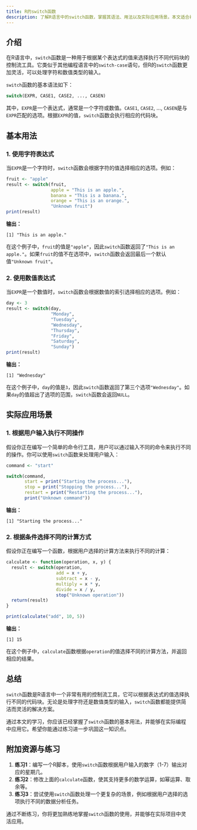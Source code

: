 ```yaml
---
title: R的switch函数
description: 了解R语言中的switch函数，掌握其语法、用法以及实际应用场景。本文适合初学者，包含代码示例和详细解释。
---
```


## 介绍

在R语言中，`switch`函数是一种用于根据某个表达式的值来选择执行不同代码块的控制流工具。它类似于其他编程语言中的`switch-case`语句，但R的`switch`函数更加灵活，可以处理字符和数值类型的输入。

`switch`函数的基本语法如下：

```r
switch(EXPR, CASE1, CASE2, ..., CASEN)
```

其中，`EXPR`是一个表达式，通常是一个字符或数值。`CASE1`, `CASE2`, ..., `CASEN`是与`EXPR`匹配的选项。根据`EXPR`的值，`switch`函数会执行相应的代码块。

## 基本用法

### 1. 使用字符表达式

当`EXPR`是一个字符时，`switch`函数会根据字符的值选择相应的选项。例如：

```r
fruit <- "apple"
result <- switch(fruit,
                 apple = "This is an apple.",
                 banana = "This is a banana.",
                 orange = "This is an orange.",
                 "Unknown fruit")
print(result)
```

**输出：**

```
[1] "This is an apple."
```

在这个例子中，`fruit`的值是`"apple"`，因此`switch`函数返回了`"This is an apple."`。如果`fruit`的值不在选项中，`switch`函数会返回最后一个默认值`"Unknown fruit"`。

### 2. 使用数值表达式

当`EXPR`是一个数值时，`switch`函数会根据数值的索引选择相应的选项。例如：

```r
day <- 3
result <- switch(day,
                 "Monday",
                 "Tuesday",
                 "Wednesday",
                 "Thursday",
                 "Friday",
                 "Saturday",
                 "Sunday")
print(result)
```

**输出：**

```
[1] "Wednesday"
```

在这个例子中，`day`的值是`3`，因此`switch`函数返回了第三个选项`"Wednesday"`。如果`day`的值超出了选项的范围，`switch`函数会返回`NULL`。

## 实际应用场景

### 1. 根据用户输入执行不同操作

假设你正在编写一个简单的命令行工具，用户可以通过输入不同的命令来执行不同的操作。你可以使用`switch`函数来处理用户输入：

```r
command <- "start"

switch(command,
       start = print("Starting the process..."),
       stop = print("Stopping the process..."),
       restart = print("Restarting the process..."),
       print("Unknown command"))
```

**输出：**

```
[1] "Starting the process..."
```

### 2. 根据条件选择不同的计算方式

假设你正在编写一个函数，根据用户选择的计算方法来执行不同的计算：

```r
calculate <- function(operation, x, y) {
  result <- switch(operation,
                   add = x + y,
                   subtract = x - y,
                   multiply = x * y,
                   divide = x / y,
                   stop("Unknown operation"))
  return(result)
}

print(calculate("add", 10, 5))
```

**输出：**

```
[1] 15
```

在这个例子中，`calculate`函数根据`operation`的值选择不同的计算方法，并返回相应的结果。

## 总结

`switch`函数是R语言中一个非常有用的控制流工具，它可以根据表达式的值选择执行不同的代码块。无论是处理字符还是数值类型的输入，`switch`函数都能提供简洁而灵活的解决方案。

通过本文的学习，你应该已经掌握了`switch`函数的基本用法，并能够在实际编程中应用它。希望你能通过练习进一步巩固这一知识点。

## 附加资源与练习

1. **练习1**：编写一个R脚本，使用`switch`函数根据用户输入的数字（1-7）输出对应的星期几。
2. **练习2**：修改上面的`calculate`函数，使其支持更多的数学运算，如幂运算、取余等。
3. **练习3**：尝试使用`switch`函数处理一个更复杂的场景，例如根据用户选择的选项执行不同的数据分析任务。

通过不断练习，你将更加熟练地掌握`switch`函数的使用，并能够在实际项目中灵活应用。